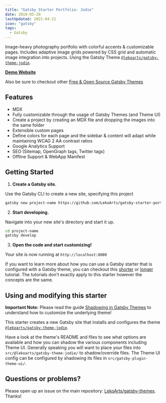 ```yaml
---
title: "Gatsby Starter Portfolio: Jodie"
date: 2019-05-20
lastUpdated: 2021-04-21
icon: "gatsby"
tags:
  - Gatsby
---
```


Image-heavy photography portfolio with colorful accents & customizable pages. Includes adaptive image grids powered by CSS grid and automatic image integration into projects. Using the Gatsby Theme [`@lekoarts/gatsby-theme-jodie`](https://github.com/LekoArts/gatsby-themes/tree/master/themes/gatsby-theme-jodie).

[**Demo Website**](https://jodie.lekoarts.de)

Also be sure to checkout other [Free & Open Source Gatsby Themes](https://themes.lekoarts.de)

## Features

- MDX
- Fully customizable through the usage of Gatsby Themes (and Theme UI)
- Create a project by creating an MDX file and dropping the images into the same folder
- Extensible custom pages
- Define colors for each page and the sidebar & content will adapt while maintaining WCAG 2 AA contrast ratios
- Google Analytics Support
- SEO (Sitemap, OpenGraph tags, Twitter tags)
- Offline Support & WebApp Manifest

## Getting Started

1. **Create a Gatsby site.**

Use the Gatsby CLI to create a new site, specifying this project

```sh
gatsby new project-name https://github.com/LekoArts/gatsby-starter-portfolio-jodie
```

2. **Start developing.**

Navigate into your new site's directory and start it up.

```sh
cd project-name
gatsby develop
```

3. **Open the code and start customizing!**

Your site is now running at `http://localhost:8000`

If you want to learn more about how you can use a Gatsby starter that is configured with a Gatsby theme, you can checkout this [shorter](https://www.gatsbyjs.com/docs/themes/using-a-gatsby-theme/) or [longer](https://www.gatsbyjs.com/tutorial/using-a-theme/) tutorial. The tutorials don't exactly apply to this starter however the concepts are the same.

## Using and modifying this starter

**Important Note:** Please read the guide [Shadowing in Gatsby Themes](https://www.gatsbyjs.com/docs/themes/shadowing/) to understand how to customize the underlying theme!

This starter creates a new Gatsby site that installs and configures the theme [`@lekoarts/gatsby-theme-jodie`](https://github.com/LekoArts/gatsby-themes/tree/master/themes/gatsby-theme-jodie).

Have a look at the theme's README and files to see what options are available and how you can shadow the various components including Theme UI. Generally speaking you will want to place your files into `src/@lekoarts/gatsby-theme-jodie/` to shadow/override files. The Theme UI config can be configured by shadowing its files in `src/gatsby-plugin-theme-ui/`.

## Questions or problems?

Please open up an issue on the main repository: [LekoArts/gatsby-themes](https://github.com/LekoArts/gatsby-themes). Thanks!
